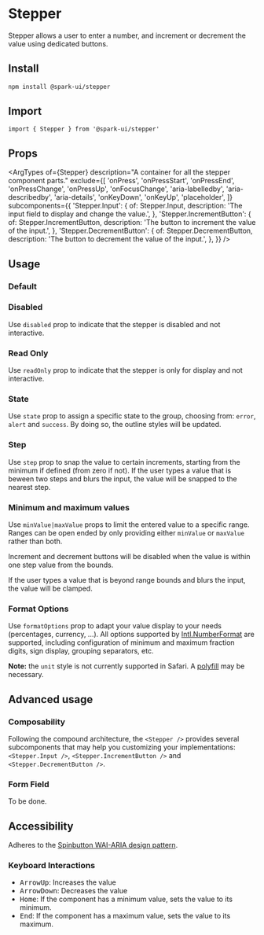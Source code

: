 


<Meta of={stories} />

# Stepper

Stepper allows a user to enter a number, and increment or decrement the value using dedicated buttons.

## Install

```sh
npm install @spark-ui/stepper
```

## Import

```tsx
import { Stepper } from '@spark-ui/stepper'
```

## Props

<ArgTypes
  of={Stepper}
  description="A container for all the stepper component parts."
  exclude={[
    'onPress',
    'onPressStart',
    'onPressEnd',
    'onPressChange',
    'onPressUp',
    'onFocusChange',
    'aria-labelledby',
    'aria-describedby',
    'aria-details',
    'onKeyDown',
    'onKeyUp',
    'placeholder',
  ]}
  subcomponents={{
    'Stepper.Input': {
      of: Stepper.Input,
      description: 'The input field to display and change the value.',
    },
    'Stepper.IncrementButton': {
      of: Stepper.IncrementButton,
      description: 'The button to increment the value of the input.',
    },
    'Stepper.DecrementButton': {
      of: Stepper.DecrementButton,
      description: 'The button to decrement the value of the input.',
    },
  }}
/>

## Usage

### Default

<Canvas of={stories.Default} />

### Disabled

Use `disabled` prop to indicate that the stepper is disabled and not interactive.

<Canvas of={stories.Disabled} />

### Read Only

Use `readOnly` prop to indicate that the stepper is only for display and not interactive.

<Canvas of={stories.ReadOnly} />

### State

Use `state` prop to assign a specific state to the group, choosing from: `error`, `alert` and `success`. By doing so, the outline styles will be updated.

<Canvas of={stories.State} />

### Step

Use `step` prop to snap the value to certain increments, starting from the minimum if defined (from zero if not). If the user types a value that is beween two steps and blurs the input, the value will be snapped to the nearest step.

<Canvas of={stories.Step} />

### Minimum and maximum values

Use `minValue|maxValue` props to limit the entered value to a specific range. Ranges can be open ended by only providing either `minValue` or `maxValue` rather than both.

Increment and decrement buttons will be disabled when the value is within one step value from the bounds.

If the user types a value that is beyond range bounds and blurs the input, the value will be clamped.

<Canvas of={stories.MinMaxValues} />

### Format Options

Use `formatOptions` prop to adapt your value display to your needs (percentages, currency, ...). All options supported by [Intl.NumberFormat](https://developer.mozilla.org/en-US/docs/Web/JavaScript/Reference/Global_Objects/Intl/NumberFormat/NumberFormat) are supported, including configuration of minimum and maximum fraction digits, sign display, grouping separators, etc.

**Note:** the `unit` style is not currently supported in Safari. A [polyfill](https://formatjs.io/docs/polyfills/intl-numberformat/) may be necessary.

<Canvas of={stories.FormatOptions} />

## Advanced usage

### Composability

Following the compound architecture, the `<Stepper />` provides several subcomponents that may help you customizing your implementations: `<Stepper.Input />`, `<Stepper.IncrementButton />` and `<Stepper.DecrementButton />`.

<Canvas of={stories.Compound} />

### Form Field

To be done.

## Accessibility

Adheres to the [Spinbutton WAI-ARIA design pattern](https://www.w3.org/WAI/ARIA/apg/patterns/spinbutton/).

### Keyboard Interactions

- <Kbd>ArrowUp</Kbd>: Increases the value
- <Kbd>ArrowDown</Kbd>: Decreases the value
- <Kbd>Home</Kbd>: If the component has a minimum value, sets the value to its minimum.
- <Kbd>End</Kbd>: If the component has a maximum value, sets the value to its maximum.
